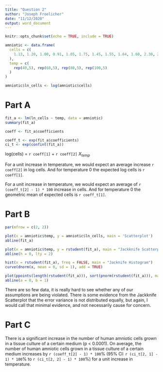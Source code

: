 ```yaml
---
title: "Question 2"
author: "Joseph Froelicher"
date: "11/12/2020"
output: word_document
---
```


```r
knitr::opts_chunk$set(echo = TRUE, include = TRUE)

amniotic <- data.frame(
  cells = c(
    1.13, 1.20, 1.00, 0.91, 1.05, 1.75, 1.45, 1.55, 1.64, 1.60, 2.30, 2.15, 2.25, 2.40, 2.49, 3.18, 3.10, 3.28, 3.35, 3.12
  ),
  temp = c(
    rep(40,5), rep(60,5), rep(80,5), rep(100,5)
  )
)

amniotic$ln_cells <- log(amniotic$cells)
```

# Part A
```r
fit_a <- lm(ln_cells ~ temp, data = amniotic)
summary(fit_a)

coeff <- fit_a$coefficients

coeff_t <- exp(fit_a$coefficients)
ci_t <- exp(confint(fit_a))
```

log(cells) = `r coeff[1]` + `r coeff[2]` $X_{temp}$  

For a unit increase in temperature, we would expect an average increase `r coeff[2]` in log cells. And for temperature 0 the expected log cells is `r coeff[1]`.

For a unit increase in temperature, we would expect an average of `r (coeff_t[2] - 1) * 100` increase in cells. And for temperature 0 the geometric mean of expected cells is `r coeff_t[1]`.

# Part B
```r
par(mfrow = c(2, 2))

plot(x = amniotic$temp, y = amniotic$ln_cells, main = 'Scatterplot')
abline(fit_a)

plot(x = amniotic$temp, y = rstudent(fit_a), main = "Jackknife Scatterplot")
abline(h = 0, lty = 2)

hist(x = rstudent(fit_a), freq = FALSE, main = "Jacknife Histogram")
curve(dnorm(x, mean = 0, sd = 1), add = TRUE)

plot(ppoints(length(rstudent(fit_a))), sort(pnorm(rstudent(fit_a))), main = "Normal P-P")
abline(a = 0, b = 1)
```
  
There are so few data, it is really hard to see whether any of our assumptions are being violated. There is some evidence from the Jackknife Scatterplot that the error variance is not distributed equally, but again, I would call that minimal evidence, and not necessarily cause for concern.

# Part C
There is a significant increase in the number of human amniotic cells grown in a tissue culture of a certain medium (p < 0.0001). On average, the number of human amniotic cells grown in a tissue culture of a certain medium increases by `r (coeff_t[2] - 1) * 100`% (95% CI: `r (ci_t[2, 1] - 1) * 100`% to `r (ci_t[2, 2] - 1) * 100`%) for a unit increase in temperature.


